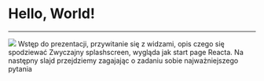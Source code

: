 
# Hello, World!

---

<img src={reactIcon} className="h-96 animate-spin-slow" />

<Note>
  Wstęp do prezentacji, przywitanie się z widzami, opis czego się spodziewać
  Zwyczajny splashscreen, wygląda jak start page Reacta. Na następny slajd
  przejdziemy zagajając o zadaniu sobie najważniejszego pytania
</Note>
